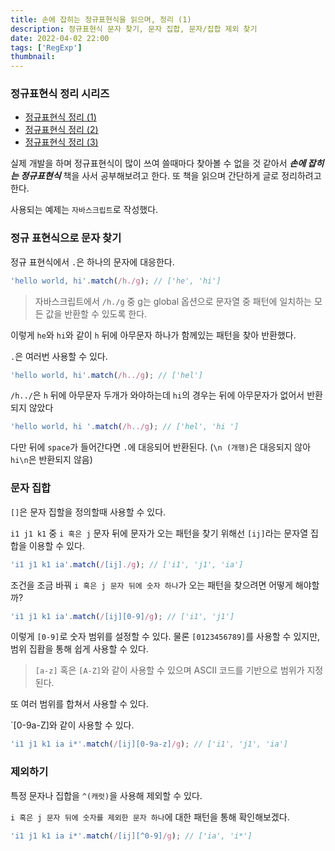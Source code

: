 ```yaml
---
title: 손에 잡히는 정규표현식을 읽으며, 정리 (1)
description: 정규표현식 문자 찾기, 문자 집합, 문자/집합 제외 찾기
date: 2022-04-02 22:00
tags: ['RegExp']
thumbnail:
---
```


### 정규표현식 정리 시리즈

- [정규표현식 정리 (1)](http://choi-jinwoo.github.io/post/development/regex-in-10m-1)
- [정규표현식 정리 (2)](http://choi-jinwoo.github.io/post/development/regex-in-10m-2)
- [정규표현식 정리 (3)]()

실제 개발을 하며 정규표현식이 많이 쓰여 쓸때마다 찾아볼 수 없을 것 같아서 _**손에 잡히는 정규표현식**_ 책을 사서 공부해보려고 한다. 또 책을 읽으며 간단하게 글로 정리하려고 한다.

사용되는 예제는 `자바스크립트`로 작성했다.

### 정규 표현식으로 문자 찾기

정규 표현식에서 `.`은 하나의 문자에 대응한다.

```javascript
'hello world, hi'.match(/h./g); // ['he', 'hi']
```

> 자바스크립트에서 `/h./g` 중 g는 global 옵션으로 문자열 중 패턴에 일치하는 모든 값을 반환할 수 있도록 한다.

이렇게 `he`와 `hi`와 같이 `h` 뒤에 아무문자 하나가 함께있는 패턴을 찾아 반환했다.

`.`은 여러번 사용할 수 있다.

```javascript
'hello world, hi'.match(/h../g); // ['hel']
```

`/h../`은 `h` 뒤에 아무문자 두개가 와야하는데 `hi`의 경우는 뒤에 아무문자가 없어서 반환되지 않았다

```javascript
'hello world, hi '.match(/h../g); // ['hel', 'hi ']
```

다만 뒤에 `space`가 들어간다면 `.`에 대응되어 반환된다. (`\n (개행)`은 대응되지 않아 `hi\n`은 반환되지 않음)

### 문자 집합

`[]`은 문자 집할을 정의할때 사용할 수 있다.

`i1 j1 k1` 중 `i 혹은 j` 문자 뒤에 문자가 오는 패턴을 찾기 위해선 `[ij]`라는 문자열 집합을 이용할 수 있다.

```javascript
'i1 j1 k1 ia'.match(/[ij]./g); // ['i1', 'j1', 'ia']
```

조건을 조금 바꿔 `i 혹은 j 문자 뒤에 숫자 하나`가 오는 패턴을 찾으려면 어떻게 해야할까?

```javascript
'i1 j1 k1 ia'.match(/[ij][0-9]/g); // ['i1', 'j1']
```

이렇게 `[0-9]`로 숫자 범위를 설정할 수 있다. 물론 `[0123456789]`를 사용할 수 있지만, 범위 집홥을 통해 쉽게 사용할 수 있다.

> `[a-z]` 혹은 `[A-Z]`와 같이 사용할 수 있으며 ASCII 코드를 기반으로 범위가 지정된다.

또 여러 범위를 합쳐서 사용할 수 있다.

`[0-9a-Z]와 같이 사용할 수 있다.

```javascript
'i1 j1 k1 ia i*'.match(/[ij][0-9a-z]/g); // ['i1', 'j1', 'ia']
```

### 제외하기

특정 문자나 집합을 `^(캐럿)`을 사용해 제외할 수 있다.

`i 혹은 j 문자 뒤에 숫자를 제외한 문자 하나`에 대한 패턴을 통해 확인해보겠다.

```javascript
'i1 j1 k1 ia i*'.match(/[ij][^0-9]/g); // ['ia', 'i*']
```
